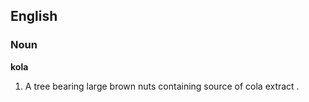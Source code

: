 ==English==

===Noun===

'''kola'''

#A tree bearing large brown nuts containing source of cola extract .